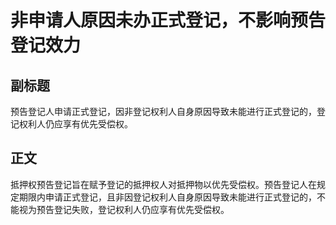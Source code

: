 # 非申请人原因未办正式登记，不影响预告登记效力
## 副标题
预告登记人申请正式登记，因非登记权利人自身原因导致未能进行正式登记的，登记权利人仍应享有优先受偿权。
## 正文
抵押权预告登记旨在赋予登记的抵押权人对抵押物以优先受偿权。预告登记人在规定期限内申请正式登记，且非因登记权利人自身原因导致未能进行正式登记的，不能视为预告登记失败，登记权利人仍应享有优先受偿权。